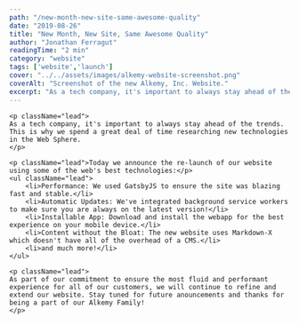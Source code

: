 ```yaml
---
path: "/new-month-new-site-same-awesome-quality"
date: "2019-08-26"
title: "New Month, New Site, Same Awesome Quality"
author: "Jonathan Ferragut"
readingTime: "2 min"
category: "website"
tags: ['website','launch']
cover: "../../assets/images/alkemy-website-screenshot.png"
coverAlt: "Screenshot of the new Alkemy, Inc. Website."
excerpt: "As a tech company, it's important to always stay ahead of the trends. This is why we spend a great deal of time researching new technologies in the Web Sphere."
---
```


<div className="my-4">

    <p className="lead">
    As a tech company, it's important to always stay ahead of the trends. This is why we spend a great deal of time researching new technologies in the Web Sphere.
    </p>

    <p className="lead">Today we announce the re-launch of our website using some of the web's best technologies:</p>
    <ul className="lead">
        <li>Performance: We used GatsbyJS to ensure the site was blazing fast and stable.</li>
        <li>Automatic Updates: We've integrated background service workers to make sure you are always on the latest version!</li>
        <li>Installable App: Download and install the webapp for the best experience on your mobile device.</li>
        <li>Content without the Bloat: The new website uses Markdown-X which doesn't have all of the overhead of a CMS.</li>
        <li>and much more!</li>
    </ul>

    <p className="lead">
    As part of our commitment to ensure the most fluid and performant experience for all of our customers, we will continue to refine and extend our website. Stay tuned for future anouncements and thanks for being a part of our Alkemy Family!
    </p>


</div>
